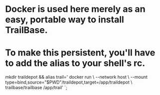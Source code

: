 
# Docker is used here merely as an easy, portable way to install TrailBase.
# To make this persistent, you'll have to add the alias to your shell's rc.
mkdir traildepot &&
alias trail='
  docker run \\
      --network host \\
      --mount type=bind,source="$PWD"/traildepot,target=/app/traildepot \\
      trailbase/trailbase /app/trail'
`;

<Tabs>
  <TabItem label="MacOS/Linux">
    <Code lang="sh" code={installMacLinux} frame={false} />
  </TabItem>

  <TabItem label="Windows">
    <Code lang="sh" code={installWindows} frame={false} />
  </TabItem>

  <TabItem label="Docker">
    <Code lang="sh" code={installDocker} frame={false} />
  </TabItem>
</Tabs>
